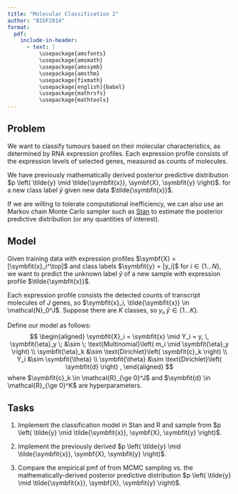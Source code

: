 ```yaml
---
title: "Molecular Classification 2"
author: "BIOF2014"
format:
  pdf:
    include-in-header:
      - text: |
          \usepackage{amsfonts}
          \usepackage{amsmath}
          \usepackage{amssymb}
          \usepackage{amsthm}
          \usepackage{fixmath}
          \usepackage[english]{babel}
          \usepackage{mathrsfs}
          \usepackage{mathtools}
---
```


## Problem

We want to classify tumours based on their molecular characteristics, as 
determined by RNA expression profiles. Each expression profile consists of 
the expression levels of selected genes, measured as counts of molecules.

We have previously mathematically derived posterior predictive distribution 
$p \left( \tilde{y} \mid \tilde{\symbfit{x}}, \symbf{X}, \symbfit{y} \right)$.
for a new class label $\tilde{y}$ given new data $\tilde{\symbfit{x}}$.

If we are willing to tolerate computational inefficiency, we can also
use an Markov chain Monte Carlo sampler such as [Stan][1]
to estimate the posterior predictive distribution 
(or any quantities of interest).


## Model

Given training data with expression profiles 
$\symbf{X} = [\symbfit{x}_i^\top]$ and
class labels $\symbfit{y} = [y_i]$ for $i \in \{1 \ldots N\}$,
we want to predict the unknown label $\tilde{y}$ of a new
sample with expression profile $\tilde{\symbfit{x}}$.

Each expression profile consists the detected counts of transcript
molecules of $J$ genes, so 
$\symbfit{x}_i, \tilde{\symbfit{x}} \in \mathcal{N}_0^J$.
Suppose there are $K$ classes, so $y_i, \tilde{y} \in \{1 \ldots K\}$.

Define our model as follows:
$$
\begin{aligned}
\symbfit{X}_i = \symbfit{x} \mid Y_i = y, \, \symbfit{\eta}_y
\; &\sim \; \text{Multinomial}\left( m_i \mid \symbfit{\eta}_y \right)
\\
\symbfit{\eta}_k 
&\sim \text{Dirichlet}\left( \symbfit{c}_k \right)
\\
Y_i
&\sim \symbfit{\theta}
\\
\symbfit{\theta}
&\sim \text{Dirichlet}\left( \symbfit{d} \right) ,
\end{aligned}
$$
where $\symbfit{c}_k \in \mathcal{R}_{\ge 0}^J$ and
$\symbfit{d} \in \mathcal{R}_{\ge 0}^K$ are hyperparameters.


## Tasks

1. Implement the classification model in Stan and R and sample from
$p \left( \tilde{y} \mid \tilde{\symbfit{x}}, \symbf{X}, \symbfit{y} \right)$.
   
2. Implement the previously derived
$p \left( \tilde{y} \mid \tilde{\symbfit{x}}, \symbf{X}, \symbfit{y} \right)$.

3. Compare the empirical pmf of
   from MCMC sampling vs. the mathematically-derived posterior predictive distribution
   $p \left( \tilde{y} \mid \tilde{\symbfit{x}}, \symbf{X}, \symbfit{y} \right)$.


[1]: https://mc-stan.org/
